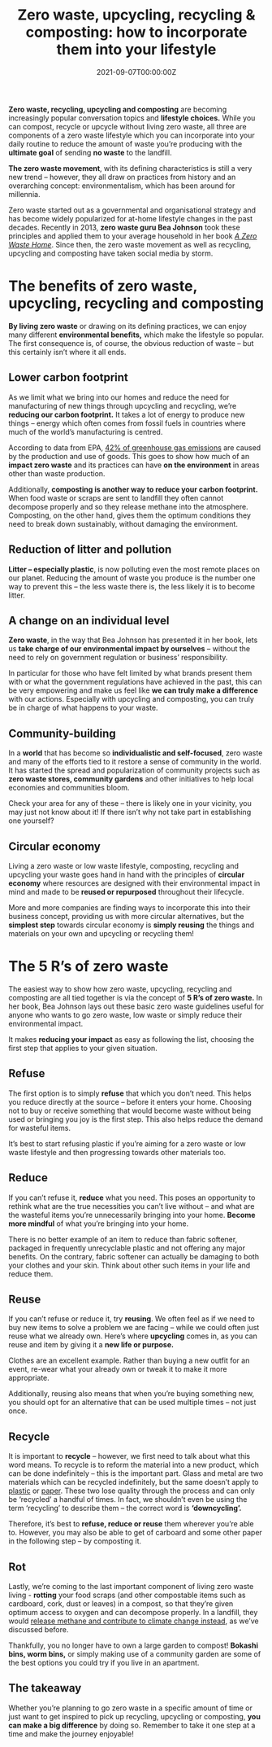 ﻿---
title: "Zero waste, upcycling, recycling & composting: how to incorporate them into your lifestyle"
date: "2021-09-07T00:00:00Z"
description: "For us surfers, preserving nature is especially close to our hearts: After all, as surfers we depend on the environment and especially its marine habitats. Zero waste, recycling, upcycling and composting are now part of everyday life. It's not always easy to live sustainably, but with our guide we want to help you find out how you can easily integrate these things into your lifestyle."
label: "article"
featuredImage: ./images/zero-waste-upcycling-recycling-composting-guide.jpg
featuredImageSmall: ./images/zero-waste-upcycling-recycling-composting-guide.jpg
tags: ["lifestyle", "community"]
---


**Zero waste, recycling, upcycling and composting** are becoming increasingly popular conversation topics and **lifestyle choices.** While you can compost, recycle or upcycle without living zero waste, all three are components of a zero waste lifestyle which you can incorporate into your daily routine to reduce the amount of waste you’re producing with the **ultimate goal** of sending **no waste** to the landfill.

**The zero waste movement**, with its defining characteristics is still a very new trend – however, they all draw on practices from history and an overarching concept: environmentalism, which has been around for millennia.

Zero waste started out as a governmental and organisational strategy and has become widely popularized for at-home lifestyle changes in the past decades. Recently in 2013, **zero waste guru Bea Johnson** took these principles and applied them to your average household in her book [_A Zero Waste Home_](https://zerowastehome.com/book/). Since then, the zero waste movement as well as recycling, upcycling and composting have taken social media by storm.

# The benefits of zero waste, upcycling, recycling and composting

<ImageContainer
  img1={imgCarbon}
  alt1="A carbon footprint is the total amount of greenhouse gases that are generated by our actions."
  caption1="A carbon footprint is the total amount of greenhouse gases that are generated by our actions (©Will Walker/Unsplash)"
/>

**By living zero waste** or drawing on its defining practices, we can enjoy many different **environmental benefits,** which make the lifestyle so popular. The first consequence is, of course, the obvious reduction of waste – but this certainly isn’t where it all ends.

## Lower carbon footprint

As we limit what we bring into our homes and reduce the need for manufacturing of new things through upcycling and recycling, we’re **reducing our carbon footprint.** It takes a lot of energy to produce new things – energy which often comes from fossil fuels in countries where much of the world’s manufacturing is centred.

According to data from EPA, [42% of greenhouse gas emissions](https://www.epa.gov/ghgemissions/sources-greenhouse-gas-emissions) are caused by the production and use of goods. This goes to show how much of an **impact zero waste** and its practices can have **on the environment** in areas other than waste production.

Additionally, **composting is another way to reduce your carbon footprint.** When food waste or scraps are sent to landfill they often cannot decompose properly and so they release methane into the atmosphere. Composting, on the other hand, gives them the optimum conditions they need to break down sustainably, without damaging the environment.

## Reduction of litter and pollution

**Litter – especially plastic**, is now polluting even the most remote places on our planet. Reducing the amount of waste you produce is the number one way to prevent this – the less waste there is, the less likely it is to become litter.

## A change on an individual level

**Zero waste**, in the way that Bea Johnson has presented it in her book, lets us **take charge of our environmental impact by ourselves** – without the need to rely on government regulation or business’ responsibility.

In particular for those who have felt limited by what brands present them with or what the government regulations have achieved in the past, this can be very empowering and make us feel like **we can truly make a difference** with our actions. Especially with upcycling and composting, you can truly be in charge of what happens to your waste.

## Community-building

In a **world** that has become so **individualistic and self-focused**, zero waste and many of the efforts tied to it restore a sense of community in the world. It has started the spread and popularization of community projects such as **zero waste stores, community gardens** and other initiatives to help local economies and communities bloom.

Check your area for any of these – there is likely one in your vicinity, you may just not know about it! If there isn’t why not take part in establishing one yourself?

## Circular economy

Living a zero waste or low waste lifestyle, composting, recycling and upcycling your waste goes hand in hand with the principles of **circular economy** where resources are designed with their environmental impact in mind and made to be **reused or repurposed** throughout their lifecycle.

More and more companies are finding ways to incorporate this into their business concept, providing us with more circular alternatives, but the **simplest step** towards circular economy is **simply reusing** the things and materials on your own and upcycling or recycling them!

# The 5 R’s of zero waste

<ImageContainer
  img1={imgFiveRs}
  alt1="By 2050, the oceans of our planet will contain more plastic than fish, by weight."
  caption1="By 2050, the oceans of our planet will contain more plastic than fish, by weight (©Naja Bertolt/Unsplash)"
/>

The easiest way to show how zero waste, upcycling, recycling and composting are all tied together is via the concept of **5 R’s of zero waste.** In her book, Bea Johnson lays out these basic zero waste guidelines useful for anyone who wants to go zero waste, low waste or simply reduce their environmental impact.

It makes **reducing your impact** as easy as following the list, choosing the first step that applies to your given situation.

## Refuse

The first option is to simply **refuse** that which you don’t need. This helps you reduce directly at the source – before it enters your home. Choosing not to buy or receive something that would become waste without being used or bringing you joy is the first step. This also helps reduce the demand for wasteful items.

It’s best to start refusing plastic if you’re aiming for a zero waste or low waste lifestyle and then progressing towards other materials too.

## Reduce

If you can’t refuse it, **reduce** what you need. This poses an opportunity to rethink what are the true necessities you can’t live without – and what are the wasteful items you’re unnecessarily bringing into your home. **Become more mindful** of what you’re bringing into your home.

There is no better example of an item to reduce than fabric softener, packaged in frequently unrecyclable plastic and not offering any major benefits. On the contrary, fabric softener can actually be damaging to both your clothes and your skin. Think about other such items in your life and reduce them.

## Reuse

If you can’t refuse or reduce it, try **reusing**. We often feel as if we need to buy new items to solve a problem we are facing – while we could often just reuse what we already own. Here’s where **upcycling** comes in, as you can reuse and item by giving it a **new life or purpose.**

Clothes are an excellent example. Rather than buying a new outfit for an event, re-wear what your already own or tweak it to make it more appropriate.

Additionally, reusing also means that when you’re buying something new, you should opt for an alternative that can be used multiple times – not just once.

## Recycle

It is important to **recycle** – however, we first need to talk about what this word means. To recycle is to reform the material into a new product, which can be done indefinitely – this is the important part. Glass and metal are two materials which can be recycled indefinitely, but the same doesn’t apply to [plastic](https://www.plasticexpert.co.uk/how-many-times-can-plastic-be-recycled/) or [paper](https://www.nytimes.com/2010/12/21/science/21qna.html). These two lose quality through the process and can only be ‘recycled’ a handful of times. In fact, we shouldn’t even be using the term ‘recycling’ to describe them – the correct word is **‘downcycling’.**

Therefore, it’s best to **refuse, reduce or reuse** them wherever you’re able to. However, you may also be able to get of carboard and some other paper in the following step – by composting it.

## Rot

Lastly, we’re coming to the last important component of living zero waste living - **rotting** your food scraps (and other compostable items such as cardboard, cork, dust or leaves) in a compost, so that they’re given optimum access to oxygen and can decompose properly. In a landfill, they would [release methane and contribute to climate change instead](https://www.bbc.com/future/article/20200224-how-cutting-your-food-waste-can-help-the-climate), as we’ve discussed before.

Thankfully, you no longer have to own a large garden to compost! **Bokashi bins, worm bins,** or simply making use of a community garden are some of the best options you could try if you live in an apartment.

## The takeaway

Whether you’re planning to go zero waste in a specific amount of time or just want to get inspired to pick up recycling, upcycling or composting, **you can make a big difference** by doing so. Remember to take it one step at a time and make the journey enjoyable!

